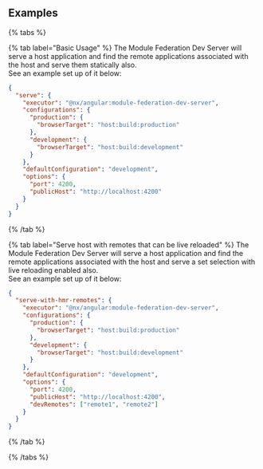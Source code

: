 ## Examples

{% tabs %}

{% tab label="Basic Usage" %}
The Module Federation Dev Server will serve a host application and find the remote applications associated with the host and serve them statically also.  
See an example set up of it below:

```json
{
  "serve": {
    "executor": "@nx/angular:module-federation-dev-server",
    "configurations": {
      "production": {
        "browserTarget": "host:build:production"
      },
      "development": {
        "browserTarget": "host:build:development"
      }
    },
    "defaultConfiguration": "development",
    "options": {
      "port": 4200,
      "publicHost": "http://localhost:4200"
    }
  }
}
```

{% /tab %}

{% tab label="Serve host with remotes that can be live reloaded" %}
The Module Federation Dev Server will serve a host application and find the remote applications associated with the host and serve a set selection with live reloading enabled also.  
See an example set up of it below:

```json
{
  "serve-with-hmr-remotes": {
    "executor": "@nx/angular:module-federation-dev-server",
    "configurations": {
      "production": {
        "browserTarget": "host:build:production"
      },
      "development": {
        "browserTarget": "host:build:development"
      }
    },
    "defaultConfiguration": "development",
    "options": {
      "port": 4200,
      "publicHost": "http://localhost:4200",
      "devRemotes": ["remote1", "remote2"]
    }
  }
}
```

{% /tab %}

{% /tabs %}
